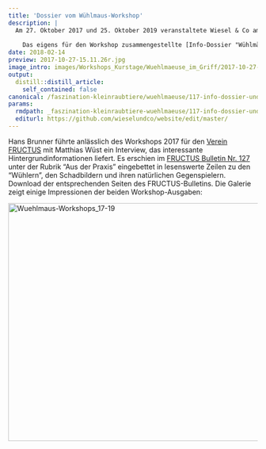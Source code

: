 ```yaml
---
title: 'Dossier vom Wühlmaus-Workshop'
description: |
  Am 27. Oktober 2017 und 25. Oktober 2019 veranstaltete Wiesel & Co am Zimmerberg in Zusammenarbeit mit dem Wildtierbiologen und "Mauser" Matthias Wüst den Workshop "Wühlmäuse im Griff?". 
  
    Das eigens für den Workshop zusammengestellte [Info-Dossier "Wühlmäuse im Griff?" ist zum Download frei verfügbar](https://github.com/wieselundco/website/files/6972981/Dossier_Wuehlmaeuse-im-Griff_2019-10-25.1.pdf). Darin wird das Thema umfassend beschrieben, beginnend bei der Beschreibung von Wühlmausarten und Schadbildern, über ökonomische und strategische Überlegungen bis hin zur Vorstellung der verschiedenen Präventions- und Bekämpfungsmassnahmen. Viel Erfolg bei der Umsetzung!
date: 2018-02-14
preview: 2017-10-27-15.11.26r.jpg
image_intro: images/Workshops_Kurstage/Wuehlmaeuse_im_Griff/2017-10-27-15.11.26r.jpg
output:
  distill::distill_article:
    self_contained: false
canonical: /faszination-kleinraubtiere/wuehlmaeuse/117-info-dossier-und-workshop-2
params:
  rmdpath: _faszination-kleinraubtiere-wuehlmaeuse/117-info-dossier-und-workshop-2/117-info-dossier-und-workshop-2.Rmd
  editurl: https://github.com/wieselundco/website/edit/master/
---
```


Hans Brunner führte anlässlich des Workshops 2017 für den [Verein FRUCTUS](https://fructus.ch/) mit Matthias Wüst ein Interview, das interessante Hintergrundinformationen liefert. Es erschien im [FRUCTUS Bulletin Nr. 127](https://github.com/wieselundco/website/files/6972984/Fructus-Bulletin-127_Auszug-Wuehlmaeuse.pdf)
unter der Rubrik "Aus der Praxis" eingebettet in lesenswerte Zeilen zu den "Wühlern", den Schadbildern und ihren natürlichen Gegenspielern. Download der entsprechenden Seiten des FRUCTUS-Bulletins. Die Galerie zeigt einige Impressionen der beiden Workshop-Ausgaben:  

<!-- {gallery}fotos/Wuehlmaus-Workshops_17-19{/gallery}   -->

<a data-flickr-embed="true" href="https://www.flickr.com/photos/193617721@N08/albums/72157719600636784" title="Wuehlmaus-Workshops_17-19"><img src="https://live.staticflickr.com/65535/51341187854_28b6d18394.jpg" width="640" height="480" alt="Wuehlmaus-Workshops_17-19"></a><script async src="//embedr.flickr.com/assets/client-code.js" charset="utf-8"></script>


```r



```

<!--http://wieselundco.ch/faszination-kleinraubtiere/wuehlmaeuse/117-info-dossier-und-workshop-2-->
